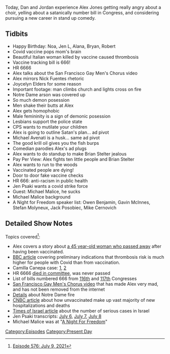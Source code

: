{{DEFAULTSORT:
    #_EPISODE_0576:July 9, 2021
}}{{Episode
    | title           = July 9, 2021
    | caption         = Listen to this episode on [https://knowledgefight.libsyn.com/576-july-9-2021 Libsyn] [https://open.spotify.com/episode/0Mt98UBEhs7eZzHsF55m0E Spotify], Read the [[Transcript/576: July 9, 2021|Unofficial Transcript]], View discussion on [https://reddit.com/oijk22 Reddit]
    | episodeNumber   = 576
    | length          = 01:42:29
    | airDate         = July 12, 2021
    | coverageDate    = July 9, 2021
    | episodeType     = [[:Category:Present Day|Present Day]]
    | appearance      = [[Joycelyn Elders]], [[Michael Avenati]], [[Brian Stelter]], [[Jen Psaki]], [[Michael Malice]], [[Owen Benjamin]], [[Gavin McInnes]], [[Stefan Molyneux]], [[Jack Posobiec]], [[Mike Cernovich]]
    | previousEpisode = [[575: July 4, 2021]]
    | nextEpisode     = [[577: July 13, 2021]]
}}

{{Stub}}

Today, Dan and Jordan experience Alex Jones getting really angry about a choir, yelling about a satanically number bill in Congress, and considering pursuing a new career in stand up comedy.

==Tidbits==

*Happy Birthday: Noa, Jen L, Alana, Bryan, Robert
*Covid vaccine pops mom's brain
*Beautiful Italian woman killed by vaccine caused thrombosis
*Vaccine tracking bill is 666!
*HR 6666
*Alex talks about the San Francisco Gay Men's Chorus video
*Alex mirrors Nick Fuentes rhetoric
*Joycelyn Elders for some reason
*Important footage: man climbs church and lights cross on fire
*Notre Dame arson was covered up
*So much demon posession
*Men shake their butts at Alex
*Alex gets homophobic
*Male femininity is a sign of demonic posession
*Lesbians support the police state
*CPS wants to mutilate your children
*Alex is going to outline Satan's plan... ad pivot
*Michael Avenati is a husk... same ad pivot
*The good krill oil gives you the fish burps
*Comedian parodies Alex's ad plugs
*Alex wants to do standup to make Brian Stelter jealous
*Pay Per View: Alex fights ten little people and Brian Stelter
*Alex wants to run to the woods
*Vaccinated people are dying!
*Door to door fake vaccine checks
*HR 666: anti-racism in public health
*Jen Psaki wants a covid strike force
*Guest: Michael Malice, he sucks
*Michael Malice background
*A Night for Freedom speaker list: Owen Benjamin, Gavin McInnes, Stefan Molyneux, Jack Posobiec, Mike Cernovich

==Detailed Show Notes==

Topics covered<ref>[https://knowledgefight.com/research/2021/7/11/episode-576-july-9-2021 Episode 576: July 9, 2021]</ref>:

*Alex covers a story about [https://www.newswars.com/mom-45-who-got-job-at-john-hopkins-hospital-dies-after-reaction-to-work-mandated-covid-vaccine/ a 45 year-old woman who passed away] after having been vaccinated.
*[https://www.bbc.com/news/health-56760163 BBC article] covering preliminary indications that thrombosis risk is much higher for people with Covid than from vaccination.
*Camilla Canepa case: [https://citizenfreepress.com/breaking/beautiful-young-italian-girl-killed-by-vaccine/ 1], [https://www.newsy-today.com/doubts-about-the-death-of-18-year-old-camilla-canepa-parents-he-had-no-inherited-diseases/ 2]
*HR 6666 [https://www.congress.gov/bill/116th-congress/house-bill/6666/text died in committee], was never passed
*List of bills numbered 666 from [https://www.govtrack.us/congress/bills/browse?text=666#congress=116&sort=relevance 116th] and [https://www.govtrack.us/congress/bills/browse?text=666#sort=relevance 117th] Congresses
*[https://www.youtube.com/watch?v=ArOQF4kadHA San Francisco Gay Men's Chorus video] that has made Alex very mad, and has not been removed from the internet
*[https://www.archpaper.com/2019/07/notre-dame-fire-mismanagement/ Details] about Notre Dame fire
*[https://www.cnbc.com/2021/07/08/covid-vaccines-nearly-all-deaths-hospitalizations-among-unvaccinated.html CNBC article] about how unvaccinated make up vast majority of new hospitalizations and deaths
*[https://www.timesofisrael.com/government-trims-tally-of-seriously-ill-after-denying-covid-numbers-inflated/ Times of Israel article] about the number of serious cases in Israel
*Jen Psaki transcripts: [https://www.rev.com/blog/transcripts/press-secretary-jen-psaki-white-house-press-conference-transcript-july-6 July 6], [https://www.whitehouse.gov/briefing-room/press-briefings/2021/07/07/press-gaggle-by-press-secretary-jen-psaki-aboard-air-force-one-en-route-crystal-lake-il/ July 7], [https://www.whitehouse.gov/briefing-room/press-briefings/2021/07/08/press-briefing-by-press-secretary-jen-psaki-july-8-2021/ July 8]
*Michael Malice was at "[https://www.rightwingwatch.org/post/at-a-night-for-freedom-the-new-right-searches-for-its-place-in-party-politics/ A Night For Freedom]"

[[Category:Episodes]]
[[Category:Present Day]]
